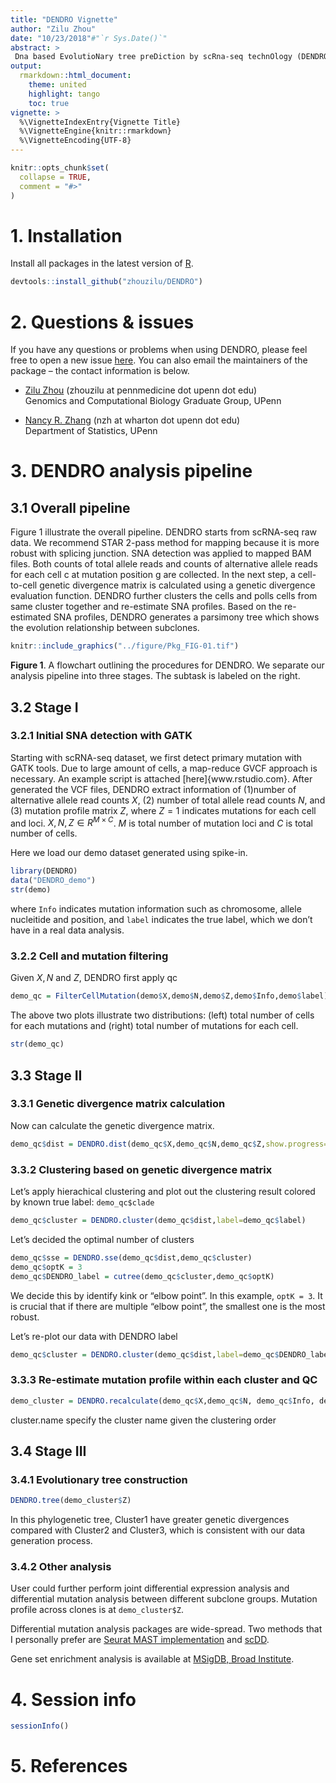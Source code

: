 ```yaml
---
title: "DENDRO Vignette"
author: "Zilu Zhou"
date: "10/23/2018"#"`r Sys.Date()`"
abstract: >
 Dna based EvolutioNary tree preDiction by scRna-seq technOlogy (DENDRO) is a statistical framework that takes scRNA-seq data for a tumor and accurately reconstructs its phylogeny, assigning each single cell from the scRNA-seq data to a subclone. Our approach allows us to (1) cluster cells based on genomic profiles while accounting for transcriptional bursting, technical dropout and sequencing error, as benchmarked on in silico mixture and a spike-in analysis, (2) make robust mutation profile inference in subclonal resolution, and (3) perform DNA-RNA joint analysis with same set of cells and examine the relationship between transcriptomic variation and mutation profile. For more detail, please check our [biorixv preprint, no link](www.rstudio.com)
output: 
  rmarkdown::html_document:
    theme: united
    highlight: tango
    toc: true
vignette: >
  %\VignetteIndexEntry{Vignette Title}
  %\VignetteEngine{knitr::rmarkdown}
  %\VignetteEncoding{UTF-8}
---
```


```r
knitr::opts_chunk$set(
  collapse = TRUE,
  comment = "#>"
)
```

# 1. Installation
Install all packages in the latest version of [R](https://www.r-project.org/).
```r
devtools::install_github("zhouzilu/DENDRO")
```

# 2. Questions & issues
If you have any questions or problems when using DENDRO, please feel free to open a new issue [here](https://github.com/zhouzilu/DENDRO/issues). You can also email the maintainers of the package -- the contact information is below.

* [Zilu Zhou](https://statistics.wharton.upenn.edu/profile/zhouzilu/) (zhouzilu at pennmedicine dot upenn dot edu)
  <br>
  Genomics and Computational Biology Graduate Group, UPenn

* [Nancy R. Zhang](https://statistics.wharton.upenn.edu/profile/nzh/) (nzh at wharton dot upenn dot edu)
  <br>
  Department of Statistics, UPenn

# 3. DENDRO analysis pipeline
## 3.1 Overall pipeline 

Figure 1 illustrate the overall pipeline. DENDRO starts from scRNA-seq raw data. We recommend STAR 2-pass method for mapping because it is more robust with splicing junction. SNA detection was applied to mapped BAM files. Both counts of total allele reads and counts of alternative allele reads for each cell c at mutation position g are collected. In the next step, a cell-to-cell genetic divergence matrix is calculated using a genetic divergence evaluation function. DENDRO further clusters the cells and polls cells from same cluster together and re-estimate SNA profiles. Based on the re-estimated SNA profiles, DENDRO generates a parsimony tree which shows the evolution relationship between subclones.

```r
knitr::include_graphics("../figure/Pkg_FIG-01.tif")
```
**Figure 1**. A flowchart outlining the procedures for DENDRO. We separate our analysis pipeline into three stages. The subtask is labeled on the right.

## 3.2 Stage I
### 3.2.1 Initial SNA detection with GATK

Starting with scRNA-seq dataset, we first detect primary mutation with GATK tools. Due to large amount of cells, a map-reduce GVCF approach is necessary. An example script is attached [here]{www.rstudio.com}. After generated the VCF files, DENDRO extract information of (1)number of alternative allele read counts $X$, (2) number of total allele read counts $N$, and (3) mutation profile matrix $Z$, where $Z=1$ indicates mutations  for each cell and loci. $X, N, Z \in R^{M \times C}$. $M$ is total number of mutation loci and $C$ is total number of cells.

Here we load our demo dataset generated using spike-in.
```r
library(DENDRO)
data("DENDRO_demo")
str(demo)
```

where `Info` indicates mutation information such as chromosome, allele nucleitide and position, and `label` indicates the true label, which we don't have in a real data analysis.

### 3.2.2 Cell and mutation filtering 

Given $X, N$ and $Z$, DENDRO first apply qc

```r
demo_qc = FilterCellMutation(demo$X,demo$N,demo$Z,demo$Info,demo$label)
```

The above two plots illustrate two distributions: (left) total number of cells for each mutations and (right) total number of mutations for each cell.

```r
str(demo_qc)
```


## 3.3 Stage II
### 3.3.1 Genetic divergence matrix calculation

Now can calculate the genetic divergence matrix.

```r
demo_qc$dist = DENDRO.dist(demo_qc$X,demo_qc$N,demo_qc$Z,show.progress=FALSE)
```

### 3.3.2 Clustering based on genetic divergence matrix

Let's apply hierachical clustering and plot out the clustering result colored by known true label: `demo_qc$clade`

```r
demo_qc$cluster = DENDRO.cluster(demo_qc$dist,label=demo_qc$label)
```

Let's decided the optimal number of clusters

```r
demo_qc$sse = DENDRO.sse(demo_qc$dist,demo_qc$cluster)
demo_qc$optK = 3
demo_qc$DENDRO_label = cutree(demo_qc$cluster,demo_qc$optK)
```

We decide this by identify kink or "elbow point". In this example, `optK = 3`. It is crucial that if there are multiple "elbow point", the smallest one is the most robust.

Let's re-plot our data with DENDRO label

```r
demo_qc$cluster = DENDRO.cluster(demo_qc$dist,label=demo_qc$DENDRO_label)
```

### 3.3.3 Re-estimate mutation profile within each cluster and QC

```r
demo_cluster = DENDRO.recalculate(demo_qc$X,demo_qc$N, demo_qc$Info, demo_qc$DENDRO_label, cluster.name=c('Cluster3','Cluster2','Cluster1'))
```
cluster.name specify the cluster name given the clustering order

## 3.4 Stage III
### 3.4.1 Evolutionary tree construction

```r
DENDRO.tree(demo_cluster$Z)
```

In this phylogenetic tree, Cluster1 have greater genetic divergences compared with Cluster2 and Cluster3, which is consistent with our data generation process. 

### 3.4.2 Other analysis

User could further perform joint differential expression analysis and differential mutation analysis between different subclone groups. Mutation profile across clones is at `demo_cluster$Z`.

Differential mutation analysis packages are wide-spread. Two methods that I personally prefer are [Seurat MAST implementation](https://satijalab.org/seurat/get_started.html) and [scDD](https://bioconductor.org/packages/release/bioc/html/scDD.html).

Gene set enrichment analysis is available at [MSigDB, Broad Institute](http://software.broadinstitute.org/gsea/msigdb/).


# 4. Session info

```r
sessionInfo()
```

# 5. References

